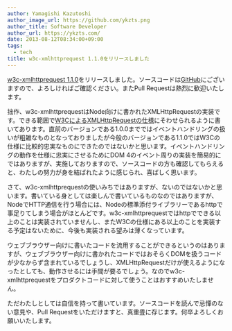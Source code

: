 ```yaml
---
author: Yamagishi Kazutoshi
author_image_url: https://github.com/ykzts.png
author_title: Software Developer
author_url: https://ykzts.com/
date: 2013-08-12T08:34:00+09:00
tags:
  - tech
title: w3c-xmlhttprequest 1.1.0をリリースしました
---
```


[w3c-xmlhttprequest 1.1.0](https://npmjs.org/package/w3c-xmlhttprequest)をリリースしました。ソースコードは[GitHub](https://github.com/ykzts/node-xmlhttprequest/tree/v1.1.0)にございますので、よろしければご確認ください。またPull Requestは熱烈に歓迎いたします。

<!--truncate-->

拙作、w3c-xmlhttprequestはNode向けに書かれたXMLHttpRequestの実装です。できる範囲で[W3CによるXMLHttpRequestの仕様](http://www.w3.org/TR/2012/WD-XMLHttpRequest-20121206/)にそわせられるように書いてあります。直前のバージョンである1.0.0までではイベントハンドリングの扱いが粗雑なものとなっておりましたが今般のバージョンである1.1.0ではW3Cの仕様に比較的忠実なものにできたのではないかと思います。イベントハンドリングの動作を仕様に忠実にさせるためにDOM 4のイベント周りの実装を簡易的にではありますが、実施しておりますので、ソースコードの方も確認してもらえると、わたしの努力が身を結ばれたように感じられ、喜ばしく思います。

さて、w3c-xmlhttprequestの使いみちではありますが、ないのではないかと思います。書いている身としては楽しんで書いているものなのではありますが、NodeでHTTP通信を行う場合には、Nodeの標準添付ライブラリーであるhttpで事足りてしまう場合がほとんどです。w3c-xmlhttprequestではhttpでできる以上のことは実装されていませんし、またW3Cの仕様にある以上のことを実装する予定はないために、今後も実装される望みは薄くなっています。

ウェブブラウザー向けに書いたコードを流用することができるというのはありますが、ウェブブラウザー向けに書かれたコードではおそらくDOMを扱うコードが少なからず含まれているでしょうし、XMLHttpRequestだけが使えるようになったとしても、動作させるには手間が要るでしょう。なのでw3c-xmlhttprequestをプロダクトコードに対して使うことはおすすめいたしません。

ただわたしとしては自信を持って書いています。ソースコードを読んで忌憚のない意見や、Pull Requestをいただけますと、真重畳に存じます。何卒よろしくお願いいたします。
